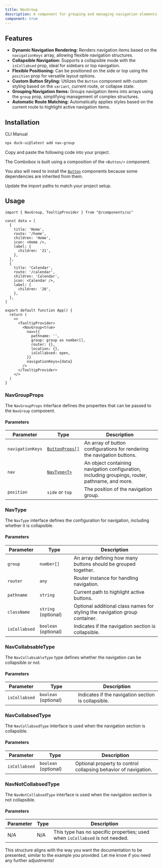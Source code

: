```yaml
---
title: NavGroup 
description: A component for grouping and managing navigation elements, supporting collapsibility. 
component: true
---
```


<ComponentPreview
  name="NavGroupMainDemo"
  description="A NavGroup"
  showSettings={true}
/>

## Features

- **Dynamic Navigation Rendering:** Renders navigation items based on the `navigationKeys` array, allowing flexible navigation structures.
- **Collapsible Navigation:** Supports a collapsible mode with the `isCollabsed` prop, ideal for sidebars or top navigation.
- **Flexible Positioning:** Can be positioned on the side or top using the `position` prop for versatile layout options.
- **Custom Button Styling:** Utilizes the `Button` component with custom styling based on the `variant`, current route, or collapse state.
- **Grouping Navigation Items:** Groups navigation items into arrays using the `group` prop, simplifying management of complex structures.
- **Automatic Route Matching:** Automatically applies styles based on the current route to highlight active navigation items.

## Installation

<Tabs defaultValue="cli">

<TabsList>
  <TabsTrigger value="cli">CLI</TabsTrigger>
  <TabsTrigger value="manual">Manual</TabsTrigger>
</TabsList>
<TabsContent value="cli">

```bash
npx duck-ui@latest add nav-group 
```

</TabsContent>

<TabsContent value="manual">

<Steps>

<Step>Copy and paste the following code into your project.</Step>

<ComponentSource name="NavGroup" />

<Step>The Combobox is built using a composition of the `<Button/>` component.</Step>

<Step>You also will need to install the [`Button`](/docs/components/Command#installation) components because some dependencies
    are inherited from them.</Step>

<Step>Update the import paths to match your project setup.</Step>

</Steps>

</TabsContent>

</Tabs>

## Usage

```tsx
import { NavGroup, TooltipProvider } from "@/components/ui"
```

```tsx
const data = [
  {
    title: 'Home',
    route: '/home',
    children: 'Home',
    icon: <Home />,
    label: {
      children: '21',
    },
  },
  {
    title: 'Calendar',
    route: '/calendar',
    children: 'Calendar',
    icon: <Calendar />,
    label: {
      children: '20',
    },
  },
]

export default function App() {
  return (
    <>
      <TooltipProvider>
        <NavGroup<true>
          nav={{
            pathname: '',
            group: group as number[],
            router: {},
            location: {},
            isCollabsed: open,
          }}
          navigationKeys={data}
        />
      </TooltipProvider>
    </>
  )
}
```

### NavGroupProps

The `NavGroupProps` interface defines the properties that can be passed to the `NavGroup` component.

#### Parameters

| Parameter       | Type                                                | Description                                                                                   |
| --------------- | --------------------------------------------------- | --------------------------------------------------------------------------------------------- |
| `navigationKeys`| [`ButtonProps[]`](/docs/components/Button#buttonprops)                                     | An array of button configurations for rendering the navigation buttons.                       |
| `nav`           | [`NavType<T>`](#navtype)                            | An object containing navigation configuration, including groupings, router, pathname, and more.|
| `position`      | `side` or `top`              | The position of the navigation group.                          |

### NavType

The `NavType` interface defines the configuration for navigation, including whether it is collapsible.

#### Parameters

| Parameter       | Type                                                | Description                                                                                   |
| --------------- | --------------------------------------------------- | --------------------------------------------------------------------------------------------- |
| `group`         | `number[]`                                          | An array defining how many buttons should be grouped together.                                |
| `router`        | `any`                                               | Router instance for handling navigation.                                                      |
| `pathname`      | `string`                                            | Current path to highlight active buttons.                                                     |
| `className`     | `string` (optional)                                 | Optional additional class names for styling the navigation group container.                   |
| `isCollabsed`   | `boolean` (optional)                                | Indicates if the navigation section is collapsible.                                           |

### NavCollabsableType

The `NavCollabsableType` type defines whether the navigation can be collapsible or not.

#### Parameters

| Parameter       | Type                                                | Description                                                                                   |
| --------------- | --------------------------------------------------- | --------------------------------------------------------------------------------------------- |
| `isCollabsed`   | `boolean` (optional)                                | Indicates if the navigation section is collapsible.                                           |

### NavCollabsedType

The `NavCollabsedType` interface is used when the navigation section is collapsible.

#### Parameters

| Parameter       | Type                                                | Description                                                                                   |
| --------------- | --------------------------------------------------- | --------------------------------------------------------------------------------------------- |
| `isCollabsed`   | `boolean` (optional)                                | Optional property to control collapsing behavior of navigation.                               |

### NavNotCollabsedType

The `NavNotCollabsedType` interface is used when the navigation section is not collapsible.

#### Parameters

| Parameter       | Type                                                | Description                                                                                   |
| --------------- | --------------------------------------------------- | --------------------------------------------------------------------------------------------- |
| N/A             | N/A                                                 | This type has no specific properties; used when `isCollabsed` is not needed.                  |

This structure aligns with the way you want the documentation to be presented, similar to the example you provided. Let me know if you need any further adjustments!
